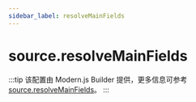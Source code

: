 ```yaml
---
sidebar_label: resolveMainFields
---
```


# source.resolveMainFields

:::tip
该配置由 Modern.js Builder 提供，更多信息可参考 [source.resolveMainFields](https://modernjs.dev/builder/api/config-source.html#source-resolvemainfields)。
:::


<Main />
